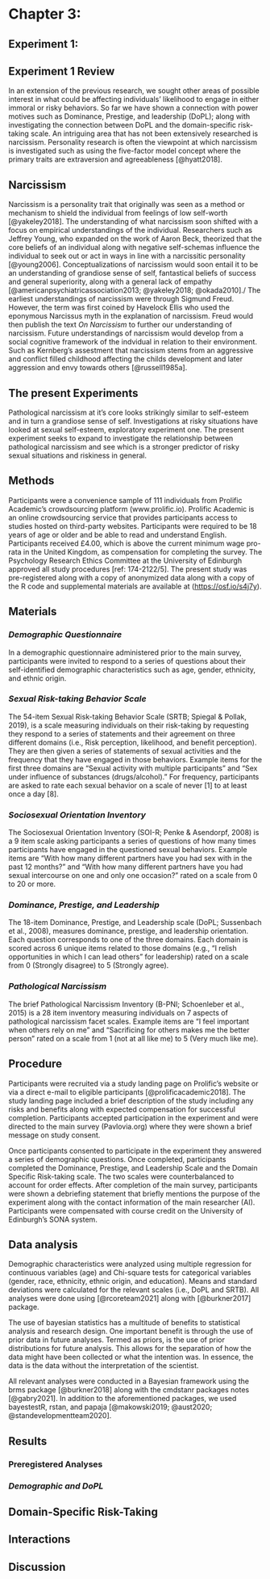 # Chapter 3:  
## Experiment 1:
## Experiment 1 Review

In an extension of the previous research, we sought other areas of possible interest in what could be affecting individuals' likelihood to engage in either immoral or risky behaviors. So far we have shown a connection with power motives such as Dominance, Prestige, and leadership (DoPL); along with investigating the connection between DoPL and the domain-specific risk-taking scale. An intriguing area that has not been extensively researched is narcissism. Personality research is often the viewpoint at which narcissism is investigated such as using the five-factor model concept where the primary traits are extraversion and agreeableness [@hyatt2018]. 

## Narcissism

Narcissism is a personality trait that originally was seen as a method or mechanism to shield the individual from feelings of low self-worth [@yakeley2018]. The understanding of what narcissism soon shifted with a focus on empirical understandings of the individual. Researchers such as Jeffrey Young, who expanded on the work of Aaron Beck, theorized that the core beliefs of an individual along with negative self-schemas influence the individual to seek out or act in ways in line with a narcissitic personality [@young2006]. Conceptualizations of narcissism would soon entail it to be an understanding of grandiose sense of self, fantastical beliefs of success and general superiority, along with a general lack of empathy [@americanpsychiatricassociation2013; @yakeley2018; @okada2010]./
The earliest understandings of narcissism were through Sigmund Freud. However, the term was first coined by Havelock Ellis who used the eponymous Narcissus myth in the explanation of narcissism. Freud would then publish the text *On Narcissism* to further our understanding of narcissism. Future understandings of narcissism would develop from a social cognitive framework of the indvidual in relation to their environment. Such as Kernberg's assestment that narcissism stems from an aggressive and conflict filled childhood affecting the childs development and later aggression and envy towards others [@russell1985a].

## The present Experiments

Pathological narcissism at it's core looks strikingly similar to self-esteem and in turn a grandiose sense of self. Investigations at risky situations have looked at sexual self-esteem, exploratory experiment one. The present experiment seeks to expand to investigate the relationship between pathological narcissism and see which is a stronger predictor of risky sexual situations and riskiness in general.

## Methods

Participants were a convenience sample of 111 individuals from Prolific Academic's crowdsourcing platform (www.prolific.io). Prolific Academic is an online crowdsourcing service that provides participants access to studies hosted on third-party websites. Participants were required to be 18 years of age or older and be able to read and understand English. Participants received £4.00, which is above the current minimum wage pro-rata in the United Kingdom, as compensation for completing the survey. The Psychology Research Ethics Committee at the University of Edinburgh approved all study procedures [ref: 174-2122/5]. The present study was pre-registered along with a copy of anonymized data along with a copy of the R code and supplemental materials are available at ([https://osf.io/s4j7y](https://osf.io/s4j7y)).

## Materials

### *Demographic Questionnaire*

In a demographic questionnaire administered prior to the main survey, participants were invited to respond to a series of questions about their self-identified demographic characteristics such as age, gender, ethnicity, and ethnic origin.

### *Sexual Risk-taking Behavior Scale*

The 54-item Sexual Risk-taking Behavior Scale (SRTB; Spiegal & Pollak, 2019), is a scale measuring individuals on their risk-taking by requesting they respond to a series of statements and their agreement on three different domains (i.e., Risk perception, likelihood, and benefit perception). They are then given a series of statements of sexual activities and the frequency that they have engaged in those behaviors. Example items for the first three domains are "Sexual activity with multiple participants" and "Sex under influence of substances (drugs/alcohol)." For frequency, participants are asked to rate each sexual behavior on a scale of never [1] to at least once a day [8]. 

### *Sociosexual Orientation Inventory*

The Sociosexual Orientation Inventory (SOI-R; Penke & Asendorpf, 2008) is a 9 item scale asking participants a series of questions of how many times participants have engaged in the questioned sexual behaviors. Example items are "With how many different partners have you had sex with in the past 12 months?" and "With how many different partners have you had sexual intercourse on one and only one occasion?" rated on a scale from 0 to 20 or more. 

### *Dominance, Prestige, and Leadership*

The 18-item Dominance, Prestige, and Leadership scale (DoPL; Sussenbach et al., 2008), measures dominance, prestige, and leadership orientation. Each question corresponds to one of the three domains. Each domain is scored across 6 unique items related to those domains (e.g., "I relish opportunities in which I can lead others" for leadership) rated on a scale from 0 (Strongly disagree) to 5 (Strongly agree). 

### *Pathological Narcissism*

The brief Pathological Narcissism Inventory (B-PNI; Schoenleber et al., 2015) is a 28 item inventory measuring individuals on 7 aspects of pathological narcissism facet scales. Example items are "I feel important when others rely on me" and "Sacrificing for others makes me the better person" rated on a scale from 1 (not at all like me) to 5 (Very much like me).

## Procedure

Participants were recruited via a study landing page on Prolific's website or via a direct e-mail to eligible participants [@prolificacademic2018]. The study landing page included a brief description of the study including any risks and benefits along with expected compensation for successful completion. Participants accepted participation in the experiment and were directed to the main survey (Pavlovia.org) where they were shown a brief message on study consent.

Once participants consented to participate in the experiment they answered a series of demographic questions. Once completed, participants completed the Dominance, Prestige, and Leadership Scale and the Domain Specific Risk-taking scale. The two scales were counterbalanced to account for order effects. After completion of the main survey, participants were shown a debriefing statement that briefly mentions the purpose of the experiment along with the contact information of the main researcher (AI). Participants were compensated with course credit on the University of Edinburgh's SONA system.

## Data analysis

Demographic characteristics were analyzed using multiple regression for continuous variables (age) and Chi-square tests for categorical variables (gender, race, ethnicity, ethnic origin, and education). Means and standard deviations were calculated for the relevant scales (i.e., DoPL and SRTB). All analyses were done using [@rcoreteam2021] along with [@burkner2017] package.

The use of bayesian statistics has a multitude of benefits to statistical analysis and research design. One important benefit is through the use of prior data in future analyses. Termed as priors, is the use of prior distributions for future analysis. This allows for the separation of how the data might have been collected or what the intention was. In essence, the data is the data without the interpretation of the scientist. 

All relevant analyses were conducted in a Bayesian framework using the brms package [@burkner2018] along with the cmdstanr packages notes [@gabry2021]. In addition to the aforementioned packages, we used bayestestR, rstan, and papaja [@makowski2019; @aust2020; @standevelopmentteam2020]. 

## Results


### Preregistered Analyses


### *Demographic and DoPL*

## Domain-Specific Risk-Taking



## Interactions  



## Discussion